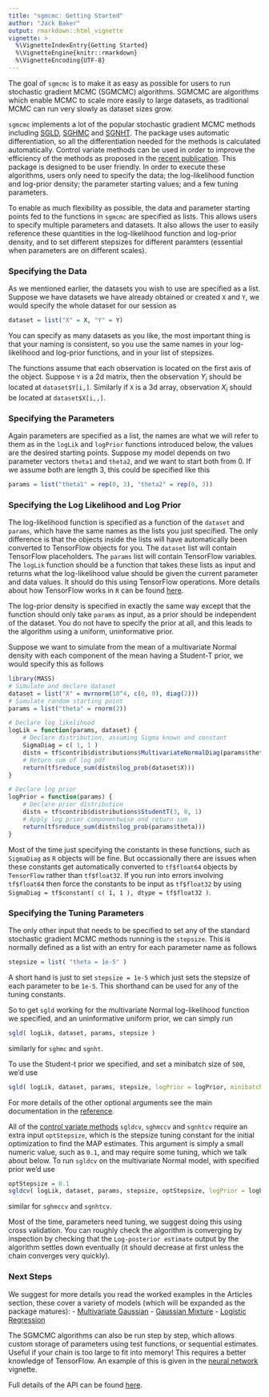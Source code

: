 ```yaml
---
title: "sgmcmc: Getting Started"
author: "Jack Baker"
output: rmarkdown::html_vignette
vignette: >
  %\VignetteIndexEntry{Getting Started}
  %\VignetteEngine{knitr::rmarkdown}
  %\VignetteEncoding{UTF-8}
---
```


The goal of `sgmcmc` is to make it as easy as possible for users to run stochastic gradient MCMC (SGMCMC) algorithms. SGMCMC are algorithms which enable MCMC to scale more easily to large datasets, as traditional MCMC can run very slowly as dataset sizes grow.

`sgmcmc` implements a lot of the popular stochastic gradient MCMC methods including [SGLD](https://www.ics.uci.edu/~welling/publications/papers/stoclangevin_v6.pdf), [SGHMC](https://arxiv.org/pdf/1402.4102v2.pdf) and [SGNHT](http://papers.nips.cc/paper/5592-bayesian-sampling-using-stochastic-gradient-thermostats.pdf). The package uses automatic differentiation, so all the differentiation needed for the methods is calculated automatically. Control variate methods can be used in order to improve the efficiency of the methods as proposed in the [recent publication](https://github.com/jbaker92/stochasticGradientMCMC). This package is designed to be user friendly. In order to execute these algorithms, users only need to specify the data; the log-likelihood function and log-prior density; the parameter starting values; and a few tuning parameters. 

To enable as much flexibility as possible, the data and parameter starting points fed to the functions in `sgmcmc` are specified as lists. This allows users to specify multiple parameters and datasets. It also allows the user to easily reference these quantities in the log-likelihood function and log-prior density, and to set different stepsizes for different paramters (essential when parameters are on different scales).

### Specifying the Data

As we mentioned earlier, the datasets you wish to use are specified as a list. Suppose we have datasets we have already obtained or created `X` and `Y`, we would specify the whole dataset for our session as
```r
dataset = list("X" = X, "Y" = Y)
```
You can specify as many datasets as you like, the most important thing is that your naming is consistent, so you use the same names in your log-likelihood and log-prior functions, and in your list of stepsizes.

The functions assume that each observation is located on the first axis of the object. Suppose `Y` is a 2d matrix, then the observation $Y_i$ should be located at `dataset$Y[i,]`. Similarly if `X` is a 3d array, observation $X_i$ should be located at `dataset$X[i,,]`.

### Specifying the Parameters

Again parameters are specified as a list, the names are what we will refer to them as in the `logLik` and `logPrior` functions introduced below, the values are the desired starting points. Suppose my model depends on two parameter vectors `theta1` and `theta2`, and we want to start both from 0. If we assume both are length 3, this could be specified like this
```r
params = list("theta1" = rep(0, 3), "theta2" = rep(0, 3))
```

### Specifying the Log Likelihood and Log Prior

The log-likelihood function is specified as a function of the `dataset` and `params`, which have the same names as the lists you just specified. The only difference is that the objects inside the lists will have automatically been converted to TensorFlow objects for you. The `dataset` list will contain TensorFlow placeholders. The `params` list will contain TensorFlow variables. The `logLik` function should be a function that takes these lists as input and returns what the log-likelihood value should be given the current parameter and data values. It should do this using TensorFlow operations. More details about how TensorFlow works in `R` can be found [here](https://tensorflow.rstudio.com/).

The log-prior density is specified in exactly the same way except that the function should only take `params` as input, as a prior should be independent of the dataset. You do not have to specify the prior at all, and this leads to the algorithm using a uniform, uninformative prior.

Suppose we want to simulate from the mean of a multivariate Normal density with each component of the mean having a Student-T prior, we would specify this as follows
```r
library(MASS)
# Simulate and declare dataset
dataset = list("X" = mvrnorm(10^4, c(0, 0), diag(2)))
# Simulate random starting point
params = list("theta" = rnorm(2))

# Declare log likelihood
logLik = function(params, dataset) {
    # Declare distribution, assuming Sigma known and constant
    SigmaDiag = c( 1, 1 )
    distn = tf$contrib$distributions$MultivariateNormalDiag(params$theta, SigmaDiag)
    # Return sum of log pdf
    return(tf$reduce_sum(distn$log_prob(dataset$X)))
}

# Declare log prior
logPrior = function(params) {
    # Declare prior distribution
    distn = tf$contrib$distributions$StudentT(3, 0, 1)
    # Apply log prior componentwise and return sum
    return(tf$reduce_sum(distn$log_prob(params$theta)))
}
```
Most of the time just specifying the constants in these functions, such as `SigmaDiag` as `R` objects will be fine. But occassionally there are issues when these constants get automatically converted to `tf$float64` objects by `TensorFlow` rather than `tf$float32`. If you run into errors involving `tf$float64` then force the constants to be input as `tf$float32` by using `SigmaDiag = tf$constant( c( 1, 1 ), dtype = tf$float32 )`.

### Specifying the Tuning Parameters

The only other input that needs to be specified to set any of the standard stochastic gradient MCMC methods running is the `stepsize`. This is normally defined as a list with an entry for each parameter name as follows
```r
stepsize = list( "theta = 1e-5" )
```
A short hand is just to set `stepsize = 1e-5` which just sets the stepsize of each parameter to be `1e-5`. This shorthand can be used for any of the tuning constants.

So to get `sgld` working for the multivariate Normal log-likelihood function we specified, and an uninformative uniform prior, we can simply run
```r
sgld( logLik, dataset, params, stepsize )
```
similarly for `sghmc` and `sgnht`.

To use the Student-t prior we specified, and set a minibatch size of `500`, we'd use
```r
sgld( logLik, dataset, params, stepsize, logPrior = logPrior, minibatchSize = 500 )
```
For more details of the other optional arguments see the main documentation in the [reference](https://stor-i.github.io/sgmcmc/reference/index.html).

All of the [control variate methods](https://arxiv.org/pdf/1706.05439.pdf) `sgldcv`, `sghmccv` and `sgnhtcv` require an extra input `optStepsize`, which is the stepsize tuning constant for the initial optimization to find the MAP estimates. This argument is simply a small numeric value, such as `0.1`, and may require some tuning, which we talk about below. To run `sgldcv` on the multivariate Normal model, with specified prior we'd use
```r
optStepsize = 0.1
sgldcv( logLik, dataset, params, stepsize, optStepsize, logPrior = logPrior, minibatchSize = 500 )
```
similar for `sghmccv` and `sgnhtcv`.

Most of the time, parameters need tuning, we suggest doing this using cross validation. You can roughly check the algorithm is converging by inspection by checking that the `Log-posterior estimate` output by the algorithm settles down eventually (it should decrease at first unless the chain converges very quickly).

### Next Steps
We suggest for more details you read the worked examples in the Articles section, these cover a variety of models (which will be expanded as the package matures):
 - [Multivariate Gaussian](https://stor-i.github.io/sgmcmc///articles/mvGauss.html)
 - [Gaussian Mixture](https://stor-i.github.io/sgmcmc///articles/gaussMixture.html)
 - [Logistic Regression](https://stor-i.github.io/sgmcmc///articles/logisticRegression.html)

The SGMCMC algorithms can also be run step by step, which allows custom storage of parameters using test functions, or sequential estimates. Useful if your chain is too large to fit into memory! This requires a better knowledge of TensorFlow. An example of this is given in the [neural network](https://stor-i.github.io/sgmcmc///articles/nn.html) vignette.

Full details of the API can be found [here](https://stor-i.github.io/sgmcmc///reference/index.html).
